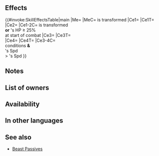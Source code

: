 {{Passive
|name=Bestial Agility
|type=B
|exclusive=0
|canUseWeapon={{WeaponList|Beast}}
|canUseMove={{MoveList|All}}
|properties=random_owner
|1name=Bestial Agility
|1tagid=SID_獣影・敏捷
|1effect=Enables【Canto (Rem. +1; Min ２)】while transformed.<br><br>If unit is transformed or unit's HP ≥ 25% at start of combat, inflicts Spd/Def-4 on foe and deals damage = 20% of the greater of unit's Spd or Def (excluding area-of-effect Specials), and also, if unit's Spd > foe's Spd, neutralizes effects that guarantee foe's follow-up attacks and effects that prevent unit's follow-up attacks during combat.<br><br>【Canto (Rem. +1; Min ２)】<br>After an attack, Assist skill, or structure destruction, unit can move spaces = any movement not already used that turn +1 (min ２; if unit used a movement skill that warped them, unit can move ２ space(s)).<br><br>(Unit moves according to movement type. Once per turn. Cannot attack or assist. Only highest value applied. Does not stack. After moving, if a skill that grants another action would be triggered (like with Galeforce), Canto will trigger after the granted action. Unit's base movement has no effect on movement granted. Cannot warp (using skills like Wings of Mercy) a distance greater than unit would be able to move with normal Canto movement.)
|1cost=300
|1required=Beast Agility 3;Beast Follow-Up 3
}}
==Effects==
{{#invoke:SkillEffectsTable|main
|Me={{Eft|Canto|Rem. +1; Min 2}}
|MeC={{Tgt|Unit}} is transformed
|Ce1={{Eft|Temporary debuffs|Spd/Def|4}}
|Ce1T={{Tgt|Foe}}
|Ce2={{Eft|Damage Boost|20% of the greater<br>of {{Tgt|Unit}}'s Spd/Def}}
|Ce1-2C={{Tgt|Unit}} is transformed<br>'''or''' {{Tgt|Unit}}'s HP ≥ 25%<br>at start of combat
|Ce3={{Eft|Neutralize Guaranteed Follow-Ups}}
|Ce3T={{Tgt|Foe}}<br>
|Ce4={{Eft|Neutralize Prevent Follow-Ups}}
|Ce4T={{Tgt|Unit}}
|Ce3-4C={{Eft|Temporary debuffs|Spd/Def|4}}<br>conditions '''&'''<br>{{Tgt|Unit}}'s Spd<br>> {{Tgt|Foe}}'s Spd
}}
==Notes==
{{Canto|Rem. +1; Min 2}}
{{IfUnitTransforms}}
{{Temporary debuffs}}
{{DamageBoost}}
{{Follow-up effect neutralization}}
==List of owners==
{{Skill Hero List}}
==Availability==
{{PassiveFocusList}}
{{PassiveDistributionList}}
{{PassiveCombatManualList}}
==In other languages==
{{OtherLanguages
|japanese=
|german=
|spanishEU=
|spanishLA=
|french=
|italian=
|chineseTW=
|portuguese=
}}
==See also==
{{See also skills|cond=(Description LIKE '%the greater of unit_s ___ or ___%' OR Description LIKE '%【Canto (Rem. +1; Min ２)】%' OR Description LIKE '%enables【Canto%while transformed%') AND Exclusive='1'}}
* [[Beast Passives]]
{{Passives Navbox|B}}